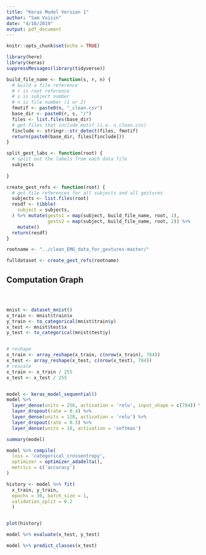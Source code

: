 ```yaml
---
title: "Keras Model Version 1"
author: "Sam Voisin"
date: "4/10/2019"
output: pdf_document
---
```


```r

knitr::opts_chunk$set(echo = TRUE)

library(here)
library(keras)
suppressMessages(library(tidyverse))

```


```r

build_file_name <- function(s, r, n) {
  # build a file reference
  # r is root reference
  # s is subject number
  # n is file number (1 or 2)
  fmotif <- paste0(n, "_clean.csv")
  base_dir <- paste0(r, s, "/")
  files <- list.files(base_dir)
  # get files that include motif (i.e. n_clean.csv)
  finclude <- stringr::str_detect(files, fmotif)
  return(paste0(base_dir, files[finclude]))
}

split_gest_labs <- function(root) {
  # split out the labels from each data file
  subjects
  
}

create_gest_refs <- function(root) {
  # get file references for all subjects and all gestures
  subjects <- list.files(root)
  resdf <- tibble(
    subject = subjects,
  ) %>% mutate(gests1 = map(subject, build_file_name, root, 1),
               gests2 = map(subject, build_file_name, root, 2)) %>% 
    mutate()
  return(resdf)
}

```


```r

rootname <- "../clean_EMG_data_for_gestures-master/"

fulldataset <- create_gest_refs(rootname)

```


## Computation Graph

```r





```






```r









```




```r




```



```r

mnist <- dataset_mnist()
x_train <- mnist$train$x
y_train <- to_categorical(mnist$train$y)
x_test <- mnist$test$x
y_test <- to_categorical(mnist$test$y)


# reshape
x_train <- array_reshape(x_train, c(nrow(x_train), 784))
x_test <- array_reshape(x_test, c(nrow(x_test), 784))
# rescale
x_train <- x_train / 255
x_test <- x_test / 255


model <- keras_model_sequential() 
model %>% 
  layer_dense(units = 256, activation = 'relu', input_shape = c(784)) %>% 
  layer_dropout(rate = 0.4) %>% 
  layer_dense(units = 128, activation = 'relu') %>%
  layer_dropout(rate = 0.3) %>%
  layer_dense(units = 10, activation = 'softmax')

summary(model)


```


```r

model %>% compile(
  loss = 'categorical_crossentropy',
  optimizer = optimizer_adadelta(),
  metrics = c('accuracy')
)

```





```r



history <- model %>% fit(
  x_train, y_train, 
  epochs = 30, batch_size = 1, 
  validation_split = 0.2
  )


plot(history)

```


```r

model %>% evaluate(x_test, y_test)

```


```r

model %>% predict_classes(x_test)

```



















